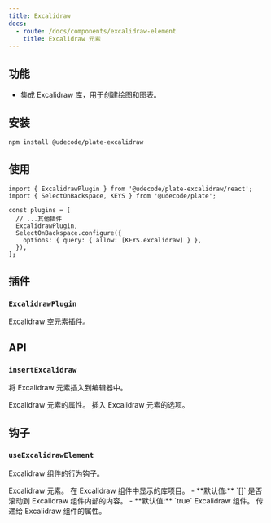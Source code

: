 ```yaml
---
title: Excalidraw
docs:
  - route: /docs/components/excalidraw-element
    title: Excalidraw 元素
---
```


<ComponentPreview name="excalidraw-demo" />

<PackageInfo>

## 功能

- 集成 Excalidraw 库，用于创建绘图和图表。

</PackageInfo>

## 安装

```bash
npm install @udecode/plate-excalidraw
```

## 使用

```tsx
import { ExcalidrawPlugin } from '@udecode/plate-excalidraw/react';
import { SelectOnBackspace, KEYS } from '@udecode/plate';

const plugins = [
  // ...其他插件
  ExcalidrawPlugin,
  SelectOnBackspace.configure({
    options: { query: { allow: [KEYS.excalidraw] } },
  }),
];
```

## 插件

### `ExcalidrawPlugin`

Excalidraw 空元素插件。

## API

### `insertExcalidraw`

将 Excalidraw 元素插入到编辑器中。

<API name="insertExcalidraw">
<APIParameters>
  <APIItem name="props" type="NodeProps<TExcalidrawElement>" optional>
    Excalidraw 元素的属性。
  </APIItem>
  <APIItem name="options" type="InsertNodesOptions" optional>
    插入 Excalidraw 元素的选项。
  </APIItem>
</APIParameters>
</API>

## 钩子

### `useExcalidrawElement`

Excalidraw 组件的行为钩子。

<API name="useExcalidrawElement">
<APIState>
  <APIItem name="element" type="TExcalidrawElement">
    Excalidraw 元素。
  </APIItem>
  <APIItem name="libraryItems" type="LibraryItems" optional>
    在 Excalidraw 组件中显示的库项目。
    - **默认值:** `[]`
  </APIItem>
  <APIItem name="scrollToContent" type="boolean" optional>
    是否滚动到 Excalidraw 组件内部的内容。
    - **默认值:** `true`
  </APIItem>
</APIState>

<APIReturns type="object">
  <APIItem name="Excalidraw" type="any">
    Excalidraw 组件。
  </APIItem>
  <APIItem name="excalidrawProps" type="ExcalidrawProps">
    传递给 Excalidraw 组件的属性。
  </APIItem>
</APIReturns>
</API>